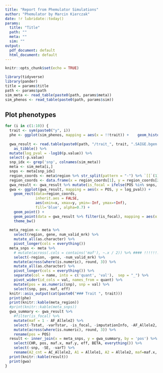 ```yaml
---
title: "Report from Phemulator Simulations"
author: "Phemulator by Marcin Kierczak"
date: !r lubridate::today()
params:
  title: "Title"
  path: ""
  meta: ""
  sim: ""
output:
  pdf_document: default
  html_document: default
---
```


```r
knitr::opts_chunk$set(echo = TRUE)
```

```r
library(tidyverse)
library(pander)
title = params$title
path <- params$path
sim_meta <- read_table(paste0(path, params$meta))
sim_phenos <- read_table(paste0(path, params$sim))
```
## Plot phenotypes

```r
for (i in c(1:10)) {
  trait <- sym(paste0("y", i))
  phe <- ggplot(sim_phenos, mapping = aes(x = !!trait)) +    geom_histogram(bins=50) + theme_bw()
  
  gwa_result <- read.table(paste0(path, "/trait_", trait, ".SAIGE.bgen.txt"), sep = " ", header = T) %>%
    as_tibble() %>% 
  mutate(log_pval = -log10(p.value)) %>%
  select(-p.value)
  snp_idx <- grep('snp', colnames(sim_meta))
  meta <- sim_meta[i,]
  snps <- meta[snp_idx]
  region_coords <- meta$region %>% str_split(pattern = "-") %>% `[[`(1) %>% as.numeric()
  region_coords <- data.frame(x = region_coords[1], y = region_coords[2])
  gwa_result <- gwa_result %>% mutate(is_focal = ifelse(POS %in% snps, T, F))
  gwa <- ggplot(gwa_result, mapping = aes(x = POS, y = log_pval)) +
    geom_rect(data=region_coords, 
              inherit.aes = FALSE,
              aes(xmin=x, xmax=y, ymin=-Inf, ymax=+Inf), 
              fill='blue', alpha=0.7) +
    geom_point() +
    geom_point(data = gwa_result %>% filter(is_focal), mapping = aes(x = POS, y = log_pval), color='red') + 
    theme_bw()
  
  meta_region <- meta %>% 
    select(region, gene, num_valid_mrk) %>%
    mutate_all(as.character) %>% 
    pivot_longer(cols = everything())
  meta_snps <- meta %>% 
    # mutate(across(.cols = contains('maf'), ~.x / 2)) %>% #### !!!!!!!
    select(-region, -gene, -num_valid_mrk) %>%
    mutate(across(where(is.numeric), round, 3)) %>%
    mutate_all(as.character) %>%
    pivot_longer(cols = everything()) %>% 
    separate(col = name, into = c('quant', 'val'),  sep = "_") %>%
    pivot_wider(id_cols = val, names_from = quant) %>% 
    mutate(pos = as.numeric(snp), snp = val) %>% 
    select(snp, pos, maf, eff)
  knitr::asis_output(cat(paste0("### Trait ", trait)))
  print(phe)
  print(knitr::kable(meta_region))
  #print(knitr::kable(meta_snps))
  gwa_summary <- gwa_result %>% 
    #filter(is_focal) %>%
    mutate(maf = 1 - AF_Allele2) %>%
    select(-Tstat, -varTstar, -is_focal, -imputationInfo, -AF_Allele2, -SNPID) %>%
    mutate(across(where(is.numeric), round, 3)) %>% 
    rename(pos = POS)
  result <- inner_join(x = meta_snps, y = gwa_summary, by = 'pos') %>% 
    select(CHR, pos, maf.x, maf.y, eff, BETA, everything()) %>% 
    select(-snp, -SE, -varT) %>% 
    rename(A2_cnt = AC_Allele2, A1 = Allele1, A2 = Allele2, maf=maf.x, MAF=maf.y)
  print(knitr::kable(result))
  print(gwa)
}
```
